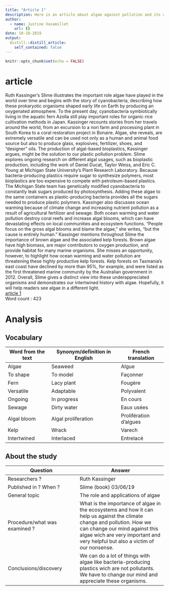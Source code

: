 ```yaml
---
title: "Article 1"
description: Here is an article about algae against pollution and its analysis
author:
  - name: Justine Vasamillet
    url: {}
date: 10-18-2019
output:
  distill::distill_article:
    self_contained: false
---
```


```r
knitr::opts_chunk$set(echo = FALSE)
```
# article
Ruth Kassinger’s Slime illustrates the important role algae have played in the world
over time and begins with the story of cyanobacteria, describing how these
prokaryotic organisms shaped early life on Earth by producing an oxygenated
atmosphere. To the present day, cyanobacteria symbiotically living in the aquatic
fern Azolla still play important roles for organic rice cultivation methods in Japan.
Kassinger recounts stories from her travels around the world, from an excursion to a
nori farm and processing plant in South Korea to a coral restoration project in
Bonaire. Algae, she reveals, are extremely versatile and can be used not only as a
human and animal food source but also to produce glass, explosives, fertilizer,
shoes, and “designer” oils.
The production of algal-based bioplastics, Kassinger argues, might be the solution to
our plastic pollution problem. Slime explores ongoing research on different algal
usages, such as bioplastic production, including the work of Daniel Ducat, Taylor
Weiss, and Eric C. Young at Michigan State University’s Plant Research Laboratory.
Because bacteria-producing plastics require sugar to synthesize polymers, most
bioplastics are too expensive to compete with petroleum-based plastics. The
Michigan State team has genetically modified cyanobacteria to constantly leak
sugars produced by photosynthesis. Adding these algae to the same containers as
plastic-producing bacteria provides all the sugars needed to produce plastic
polymers.
Kassinger also discusses ocean warming because of climate change and increasing
nutrient pollution as a result of agricultural fertilizer and sewage. Both ocean warming
and water pollution destroy coral reefs and increase algal blooms, which can have
devastating effects on local communities and ecosystem functions. “People focus on
the gross algal blooms and blame the algae,” she writes, “but the cause is entirely
human.”
Kassinger mentions throughout Slime the importance of brown algae and the
associated kelp forests. Brown algae have high biomass, are major contributors to
oxygen production, and provide habitat for many marine organisms. She misses an
opportunity, however, to highlight how ocean warming and water pollution are
threatening these highly productive kelp forests. Kelp forests on Tasmania’s east
coast have declined by more than 95%, for example, and were listed as the first
threatened marine community by the Australian government in 2012.
Overall, Slime gives a distinct view into these underappreciated organisms and
demonstrates our intertwined history with algae. Hopefully, it will help readers see
algae in a different light.  
[article 1](https://blogs.sciencemag.org/books/2019/06/03/slime/)  
Word count : 423

# Analysis
## Vocabulary 
Word from the text |Synonym/definition in English |French translation
-------------------|------------------------------|--------------------
Algae              |Seaweed                       |Algue
To shape           |To model                      |Façonner
Fern               |Lacy plant                    |Fougère
Versatile          |Adaptable                     |Polyvalent
Ongoing            |In progress                   |En cours
Sewage             |Dirty water                   |Eaux usées
Algal bloom        |Algal proliferation           |Prolifération d’algues
Kelp               |Wrack                         |Varech
Intertwined        |Interlaced                    |Entrelacé 

## About the study
Question                      |Answer
------------------------------|------------------------------------
Researchers ?                 |Ruth Kassinger
Published in ? When ?         |Slime (book) 03/06/19
General topic                 |The role and applications of algae
Procedure/what was examined ? |What is the importance of algae in the ecosystems and how it can help us against the climate change and pollution. How we can change our mind against this algae wich are very important and very helpful but also a victim of our nonsense.
Conclusions/discovery         |We can do a lot of things with algae like bacteria-producing plastics wich are not pollutants. We have to change our mind and appreciate these organisms.
